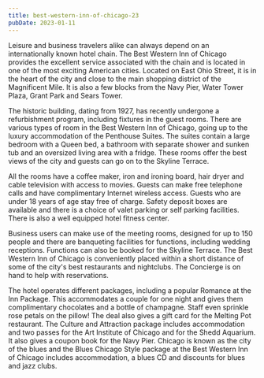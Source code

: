 ```yaml
---
title: best-western-inn-of-chicago-23
pubDate: 2023-01-11
---
```


Leisure and business travelers alike can always depend on an internationally known hotel chain. The Best Western Inn of Chicago provides the excellent service associated with the chain and is located in one of the most exciting American cities. Located on East Ohio Street, it is in the heart of the city and close to the main shopping district of the Magnificent Mile. It is also a few blocks from the Navy Pier, Water Tower Plaza, Grant Park and Sears Tower.

The historic building, dating from 1927, has recently undergone a refurbishment program, including fixtures in the guest rooms. There are various types of room in the Best Western Inn of Chicago, going up to the luxury accommodation of the Penthouse Suites. The suites contain a large bedroom with a Queen bed, a bathroom with separate shower and sunken tub and an oversized living area with a fridge. These rooms offer the best views of the city and guests can go on to the Skyline Terrace.

All the rooms have a coffee maker, iron and ironing board, hair dryer and cable television with access to movies. Guests can make free telephone calls and have complimentary Internet wireless access. Guests who are under 18 years of age stay free of charge. Safety deposit boxes are available and there is a choice of valet parking or self parking facilities. There is also a well equipped hotel fitness center.

Business users can make use of the meeting rooms, designed for up to 150 people and there are banqueting facilities for functions, including wedding receptions. Functions can also be booked for the Skyline Terrace. The Best Western Inn of Chicago is conveniently placed within a short distance of some of the city's best restaurants and nightclubs. The Concierge is on hand to help with reservations.

The hotel operates different packages, including a popular Romance at the Inn Package. This accommodates a couple for one night and gives them complimentary chocolates and a bottle of champagne. Staff even sprinkle rose petals on the pillow! The deal also gives a gift card for the Melting Pot restaurant. The Culture and Attraction package includes accommodation and two passes for the Art Institute of Chicago and for the Shedd Aquarium. It also gives a coupon book for the Navy Pier. Chicago is known as the city of the blues and the Blues Chicago Style package at the Best Western Inn of Chicago includes accommodation, a blues CD and discounts for blues and jazz clubs.